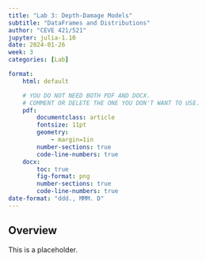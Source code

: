 ```yaml
---
title: "Lab 3: Depth-Damage Models"
subtitle: "DataFrames and Distributions"
author: "CEVE 421/521"
jupyter: julia-1.10
date: 2024-01-26
week: 3
categories: [Lab]

format: 
    html: default

    # YOU DO NOT NEED BOTH PDF AND DOCX.
    # COMMENT OR DELETE THE ONE YOU DON'T WANT TO USE.
    pdf:
        documentclass: article
        fontsize: 11pt
        geometry:
            - margin=1in  
        number-sections: true
        code-line-numbers: true
    docx: 
        toc: true
        fig-format: png
        number-sections: true
        code-line-numbers: true
date-format: "ddd., MMM. D"
---
```


## Overview

This is a placeholder.
